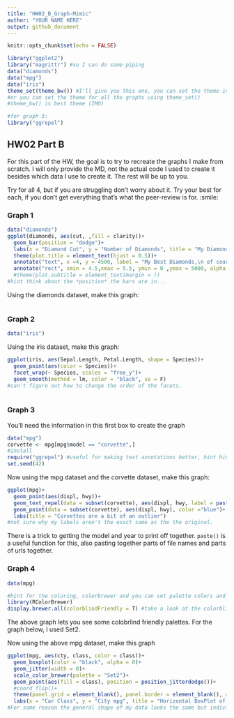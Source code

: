 ```yaml
---
title: "HW02_B_Graph-Mimic"
author: "YOUR NAME HERE"
output: github_document
---
```


```r
knitr::opts_chunk$set(echo = FALSE)
```


```r
library("ggplot2")
library("magrittr") #so I can do some piping
data("diamonds")
data("mpg")
data("iris")
theme_set(theme_bw()) #I'll give you this one, you can set the theme individually for graphs
#or you can set the theme for all the graphs using theme_set()
#theme_bw() is best theme (IMO)

#for graph 3:
library("ggrepel")


```

## HW02 Part B

For this part of the HW, the goal is to try to recreate the graphs I make from scratch. I will only provide the MD, not the actual code I used to create it besides which data I use to create it. The rest will be up to you. 

Try for all 4, but if you are struggling don't worry about it. Try your best for each, if you don't get everything that's what the peer-review is for. :smile:


### Graph 1
```r
data("diamonds")
ggplot(diamonds, aes(cut, ,fill = clarity))+
  geom_bar(position = "dodge")+
  labs(x = "Diamond Cut", y = "Number of Diamonds", title = "My Diamond Collection", subtitle = "Boxplot representing the number of diamonds in my diamond collection by \ntype of cut quality and clarity of diamond") +
  theme(plot.title = element_text(hjust = 0.5))+
  annotate("text", x =4, y = 4500, label = "My Best Diamonds,\n of course")+
  annotate("rect", xmin = 4.5,xmax = 5.5, ymin = 0 ,ymax = 5000, alpha = 0.35)
  #theme(plot.subtitle = element_text(margin = ))
#hint think about the *position* the bars are in...
```


Using the diamonds dataset, make this graph:
```r


```

### Graph 2
```r
data("iris")

```

Using the iris dataset, make this graph:
```r

ggplot(iris, aes(Sepal.Length, Petal.Length, shape = Species))+
  geom_point(aes(color = Species))+
  facet_wrap(~ Species, scales = "free_y")+
  geom_smooth(method = lm, color = "black", se = F)
#can't figure out how to change the order of the facets.
  
```


### Graph 3
You'll need the information in this first box to create the graph
```r
data("mpg")
corvette <- mpg[mpg$model == "corvette",]
#install
require("ggrepel") #useful for making text annotations better, hint hint
set.seed(42)
```

Now using the mpg dataset and the corvette dataset, make this graph:

```r
ggplot(mpg)+
  geom_point(aes(displ, hwy))+
  geom_text_repel(data = subset(corvette), aes(displ, hwy, label = paste("Corvette,",year) ))+
  geom_point(data = subset(corvette), aes(displ, hwy), color ="blue")+
  labs(title = "Corvettes are a bit of an outlier")
#not sure why my labels aren't the exact same as the the original. 
```

There is a trick to getting the model and year to print off together. `paste()` is a useful function for this, also pasting together parts of file names and parts of urls together. 


### Graph 4 
```r
data(mpg)

#hint for the coloring, colorbrewer and you can set palette colors and make your graphs colorblind friendly
library(RColorBrewer)
display.brewer.all(colorblindFriendly = T) #take a look at the colorblindfriendly options
```

The above graph lets you see some colobrlind friendly palettes. For the graph below, I used Set2.



Now using the above mpg dataset, make this graph

```r
ggplot(mpg, aes(cty, class, color = class))+
  geom_boxplot(color = "black", alpha = 0)+
  geom_jitter(width = 0)+
  scale_color_brewer(palette = "Set2")+
  geom_point(aes(fill = class), position = position_jitterdodge())+
  #coord_flip()+
  theme(panel.grid = element_blank(), panel.border = element_blank(), axis.line = element_line(color = "black"))+
  labs(x = "Car Class", y = "City mpg", title = "Horizontal BoxPlot of City MPG and Car Class")
#For some reason the general shape of my data looks the same but individual data points look different.
```